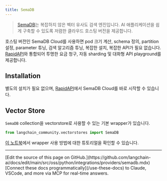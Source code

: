 ```yaml
---
title: SemaDB
---
```


>[SemaDB](https://semafind.com/)는 복잡하지 않은 벡터 유사도 검색 엔진입니다. AI 애플리케이션을 쉽게 구축할 수 있도록 저렴한 클라우드 호스팅 버전을 제공합니다.

호스팅 버전인 SemaDB Cloud를 사용하면 pod 크기 계산, schema 정의, partition 설정, parameter 튜닝, 검색 알고리즘 튜닝, 복잡한 설치, 복잡한 API가 필요 없습니다. [RapidAPI](https://rapidapi.com/semafind-semadb/api/semadb)와 통합되어 투명한 요금 청구, 자동 sharding 및 대화형 API playground를 제공합니다.

## Installation

별도의 설치가 필요 없으며, [RapidAPI](https://rapidapi.com/semafind-semadb/api/semadb)에서 SemaDB Cloud를 바로 시작할 수 있습니다.

## Vector Store

`SemaDB` collection을 vectorstore로 사용할 수 있는 기본 wrapper가 있습니다.

```python
from langchain_community.vectorstores import SemaDB
```

[이 노트북](/oss/python/integrations/vectorstores/semadb)에서 wrapper 사용 방법에 대한 튜토리얼을 확인할 수 있습니다.

---

<Callout icon="pen-to-square" iconType="regular">
    [Edit the source of this page on GitHub.](https://github.com/langchain-ai/docs/edit/main/src/oss/python/integrations/providers/semadb.mdx)
</Callout>
<Tip icon="terminal" iconType="regular">
    [Connect these docs programmatically](/use-these-docs) to Claude, VSCode, and more via MCP for    real-time answers.
</Tip>
